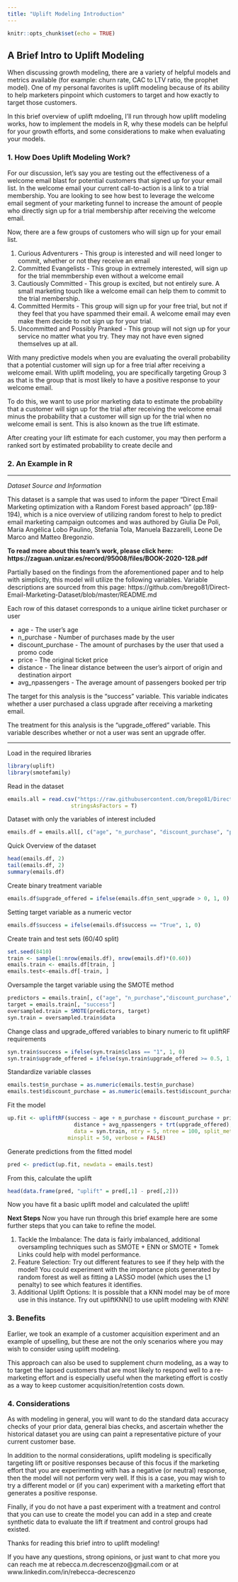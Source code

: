 ```yaml
---
title: "Uplift Modeling Introduction"
---
```


```r
knitr::opts_chunk$set(echo = TRUE)
```

## A Brief Intro to Uplift Modeling

When discussing growth modeling, there are a variety of helpful models and metrics available (for example: churn rate, CAC to LTV ratio, the prophet model). One of my personal favorites is uplift modeling because of its ability to help marketers pinpoint which customers to target and how exactly to target those customers. 

In this brief overview of uplift mdoeling, I'll run through how uplift modeling works, how to implement the models in R, why these models can be helpful for your growth efforts, and some considerations to make when evaluating your models. 

### 1. How Does Uplift Modeling Work?

For our discussion, let's say you are testing out the effectiveness of a welcome email blast for potential customers that signed up for your email list. In the welcome email your current call-to-action is a link to a trial membership. You are looking to see how best to leverage the welcome email segment of your marketing funnel to increase the amount of people who directly sign up for a trial membership after receiving the welcome email. 

Now, there are a few groups of customers who will sign up for your email list. 
  
  1. Curious Adventurers - This group is interested and will need longer to commit, whether or not they receive an email
  2. Committed Evangelists - This group in extremely interested, will sign up for the trial memmbership even without a welcome email 
  3. Cautiously Committed - This group is excited, but not entirely sure. A small marketing touch like a welcome email can help them to commit to the trial membership.
  4. Committed Hermits - This group will sign up for your free trial, but not if they feel that you have spammed their email. A welcome email may even make them decide to not sign up for your trial. 
  5. Uncommitted and Possibly Pranked - This group will not sign up for your service no matter what you try. They may not have even signed themselves up at all. 


With many predictive models when you are evaluating the overall probability that a potential customer will sign up for a free trial after receiving a welcome email. With uplift modeling, you are specifically targeting Group 3 as that is the group that is most likely to have a positive response to your welcome email. 

To do this, we want to use prior marketing data to estimate the probability that a customer will sign up for the trial after receiving the welcome email minus the probability that a customer will sign up for the trial when no welcome email is sent. This is also known as the true lift estimate. 

After creating your lift estimate for each customer, you may then perform a ranked sort by estimated probability to create decile and 



### 2. An Example in R

***

*Dataset Source and Information*

This dataset is a sample that was used to inform the paper "Direct Email Marketing optimization with a Random Forest based approach" (pp.189-194), which is a nice overview of utilizing random forest to help to predict email marketing campaign outcomes and was authored by Giulia De Poli, Maria Angélica Lobo Paulino, Stefania Tola, Manuela Bazzarelli, Leone De Marco and Matteo Bregonzio.

**To read more about this team's work, please click here: https://zaguan.unizar.es/record/95008/files/BOOK-2020-128.pdf**

Partially based on the findings from the aforementioned paper and to help with simplicity, this model will utilize the following variables. Variable descriptions are sourced from this page: https://github.com/brego81/Direct-Email-Marketing-Dataset/blob/master/README.md

Each row of this dataset corresponds to a unique airline ticket purchaser or user

  * age - The user's age
  * n_purchase - Number of purchases made by the user
  * discount_purchase - The amount of purchases by the user that used a promo code
  * price - The original ticket price
  * distance - The linear distance between the user's airport of origin and destination airport
  * avg_npassengers - The average amount of passengers booked per trip
  
The target for this analysis is the "success" variable. This variable indicates whether a user purchased a class upgrade after receiving a marketing email. 

The treatment for this analysis is the "upgrade_offered" variable. This variable describes whether or not a user was sent an upgrade offer. 

***

Load in the required libraries

```r
library(uplift)
library(smotefamily)
```


Read in the dataset

```r
emails.all = read.csv("https://raw.githubusercontent.com/brego81/Direct-Email-Marketing-Dataset/master/direct_email_marketing_database.csv", 
                    stringsAsFactors = T)
```

Dataset with only the variables of interest included

```r
emails.df = emails.all[, c("age", "n_purchase", "discount_purchase", "price", "distance", "avg_npassengers", "n_sent_upgrade", "success")]
```


Quick Overview of the dataset

```r
head(emails.df, 2)
tail(emails.df, 2)
summary(emails.df)
```

Create binary treatment variable

```r
emails.df$upgrade_offered = ifelse(emails.df$n_sent_upgrade > 0, 1, 0)
```

Setting target variable as a numeric vector

```r
emails.df$success = ifelse(emails.df$success == "True", 1, 0)
```


Create train and test sets (60/40 split)

```r
set.seed(8410)
train <- sample(1:nrow(emails.df), nrow(emails.df)*(0.60))
emails.train <- emails.df[train, ]
emails.test<-emails.df[-train, ]
```

Oversample the target variable using the SMOTE method

```r
predictors = emails.train[, c("age", "n_purchase","discount_purchase","price","distance", "avg_npassengers", "upgrade_offered")]
target = emails.train[, "success"]
oversampled.train = SMOTE(predictors, target)
syn.train = oversampled.train$data
```

Change class and upgrade_offered variables to binary numeric to fit upliftRF requirements
```r
syn.train$success = ifelse(syn.train$class == "1", 1, 0)
syn.train$upgrade_offered = ifelse(syn.train$upgrade_offered >= 0.5, 1, 0)
```

Standardize variable classes
```r
emails.test$n_purchase = as.numeric(emails.test$n_purchase)
emails.test$discount_purchase = as.numeric(emails.test$discount_purchase)
```


Fit the model

```r
up.fit <- upliftRF(success ~ age + n_purchase + discount_purchase + price + 
                     distance + avg_npassengers + trt(upgrade_offered), 
                     data = syn.train, mtry = 5, ntree = 100, split_method = "KL",
                   minsplit = 50, verbose = FALSE)
```

Generate predictions from the fitted model

```r
pred <- predict(up.fit, newdata = emails.test)
```

From this, calculate the uplift
```r
head(data.frame(pred, "uplift" = pred[,1] - pred[,2]))
```

Now you have fit a basic uplift model and calculated the uplift!

**Next Steps** 
Now you have run through this brief example here are some further steps that you can take to refine the model. 

  1. Tackle the Imbalance: The data is fairly imbalanced, additional oversampling techniques such as SMOTE + ENN or SMOTE + Tomek Links could help with model performance. 
  2. Feature Selection: Try out different features to see if they help with the model! You could experiment with the importance plots generated by random forest as well as fitting a LASSO model (which uses the L1 penalty) to see which features it identifies. 
  3. Additional Uplift Options: It is possible that a KNN model may be of more use in this instance. Try out upliftKNN() to use uplift modeling with KNN!

### 3. Benefits

Earlier, we took an example of a customer acquisition experiment and an example of upselling, but these are not the only scenarios where you may wish to consider using uplift modeling. 

This approach can also be used to supplement churn modeling, as a way to to target the lapsed customers that are most likely to respond well to a re-marketing effort and is especially useful when the marketing effort is costly as a way to keep customer acquisition/retention costs down. 

### 4. Considerations

As with modeling in general, you will want to do the standard data accuracy checks of your prior data, general bias checks, and ascertain whether the historical dataset you are using can paint a representative picture of your current customer base. 

In addition to the normal considerations, uplift modeling is specifically targeting lift or positive responses because of this focus if the marketing effort that you are experimenting with has a negative (or neutral) response, then the model will not perform very well. If this is a case, you may wish to try a different model or (if you can) experiment with a marketing effort that generates a positive response. 

Finally, if you do not have a past experiment with a treatment and control that you can use to create the model you can add in a step and create synthetic data to evaluate the lift if treatment and control groups had existed. 

Thanks for reading this brief intro to uplift modeling! 

If you have any questions, strong opinions, or just want to chat more you can reach me at rebecca.m.decrescenzo@gmail.com or at www.linkedin.com/in/rebecca-decrescenzo